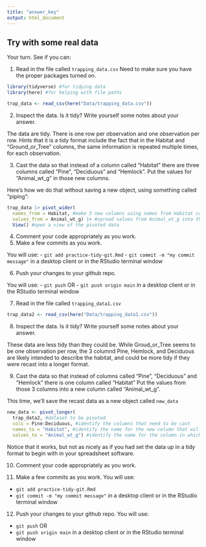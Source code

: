 ```yaml
---
title: "answer_key"
output: html_document
---
```


## Try with some real data
Your turn. See if you can:

1. Read in the file called `trapping_data.csv` 
Need to make sure you have the proper packages turned on.

```r
library(tidyverse) #for tidying data
library(here) #for helping with file paths
```


```r
trap_data <- read_csv(here("Data/trapping_data.csv"))
```

2. Inspect the data. Is it tidy? Write yourself some notes about your answer.

The data are tidy. There is one row per observation and one observation per row. Hints that it is a tidy format include the fact that in the Habitat and "Ground_or_Tree" columns, the same information is repeated multiple times, for each observation.


3. Cast the data so that instead of a column called "Habitat" there are three columns called "Pine", "Deciduous" and "Hemlock". Put the values for "Animal_wt_g" in those new columns.

Here's how we do that without saving a new object, using something called "piping":

```r
trap_data |> pivot_wider(
  names_from = Habitat, #make 3 new columns using names from Habitat column
  values_from = Animal_wt_g) |> #spread values from Animal_wt_g into the 3 new columns
  View() #open a view of the pivoted data
```

4. Comment your code appropriately as you work.
5. Make a few commits as you work.

You will use:
- `git add practice-tidy-git.Rmd`
- `git commit -m "my commit message" `
in a desktop client or in the RStudio terminal window

6. Push your changes to your github repo.

You will use:
- `git push` OR
- `git push origin main`
 in a desktop client or in the RStudio terminal window
 
7. Read in the file called `trapping_data1.csv` 

```r
trap_data2 <- read_csv(here("Data/trapping_data1.csv"))
```


8. Inspect the data. Is it tidy? Write yourself some notes about your answer.

These data are less tidy than they could be. While Groud_or_Tree seems to be one observation per row, the 3 columnd Pine, Hemlock, and Deciduous are likely intended to describe the habitat, and could be more tidy if they were recast into a longer format.

9. Cast the data so that instead of columns called "Pine", "Deciduous" and "Hemlock" there is one column called "Habitat" Put the values from those 3 columns into a new column called "Animal_wt_g".

This time, we'll save the recast data as a new object called `new_data`
```r
new_data <- pivot_longer(
  trap_data2, #dataset to be pivoted
  cols = Pine:Deciduous, #identify the columns that need to be cast
  names_to = "Habitat", #identify the name for the new column that will take all the course names
  values_to = "Animal_wt_g") #identify the name for the column in which the values will be stored)
```

Notice that it works, but not as nicely as if you had set the data up in a tidy format to begin with in your spreadsheet software.

10. Comment your code appropriately as you work.

11. Make a few commits as you work.
You will use:
- `git add practice-tidy-git.Rmd`
- `git commit -m "my commit message" `
in a desktop client or in the RStudio terminal window

12. Push your changes to your github repo.
You will use:
- `git push` OR
- `git push origin main`
 in a desktop client or in the RStudio terminal window



